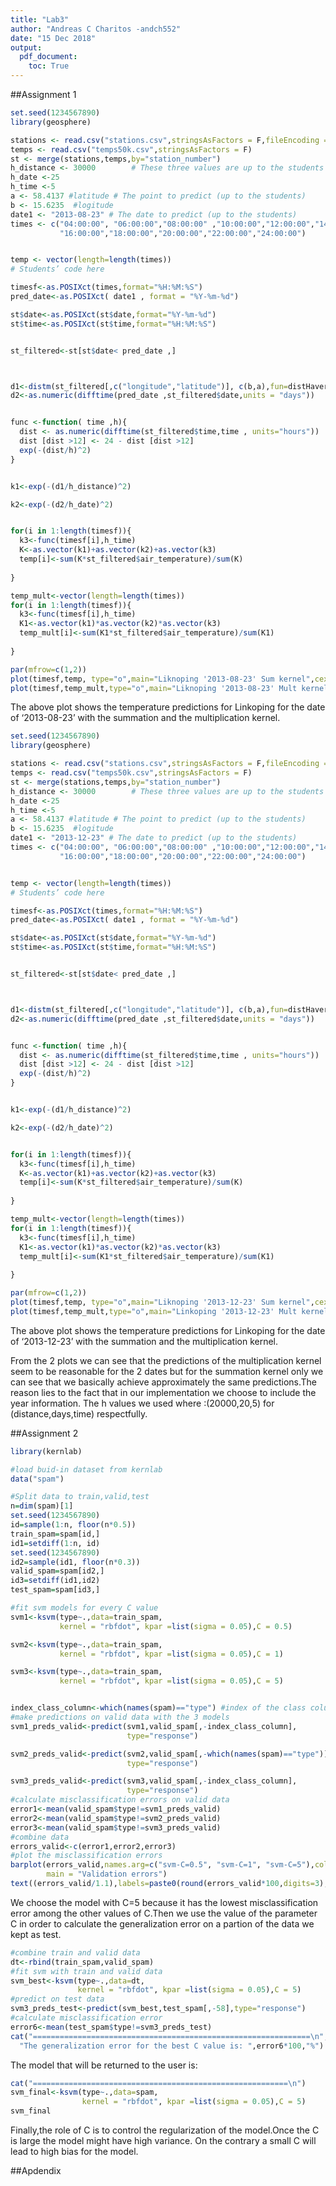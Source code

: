 ```yaml
---
title: "Lab3"
author: "Andreas C Charitos -andch552"
date: "15 Dec 2018"
output: 
  pdf_document:
    toc: True
---
```


##Assignment 1

```r
set.seed(1234567890)
library(geosphere)

stations <- read.csv("stations.csv",stringsAsFactors = F,fileEncoding = "latin1")
temps <- read.csv("temps50k.csv",stringsAsFactors = F)
st <- merge(stations,temps,by="station_number")
h_distance <- 30000        # These three values are up to the students
h_date <-25
h_time <-5
a <- 58.4137 #latitude # The point to predict (up to the students)
b <- 15.6235  #logitude
date1 <- "2013-08-23" # The date to predict (up to the students)
times <- c("04:00:00", "06:00:00","08:00:00" ,"10:00:00","12:00:00","14:00:00", 
           "16:00:00","18:00:00","20:00:00","22:00:00","24:00:00")


temp <- vector(length=length(times))
# Students’ code here

timesf<-as.POSIXct(times,format="%H:%M:%S")
pred_date<-as.POSIXct( date1 , format = "%Y-%m-%d")

st$date<-as.POSIXct(st$date,format="%Y-%m-%d")
st$time<-as.POSIXct(st$time,format="%H:%M:%S")


st_filtered<-st[st$date< pred_date ,]



d1<-distm(st_filtered[,c("longitude","latitude")], c(b,a),fun=distHaversine)
d2<-as.numeric(difftime(pred_date ,st_filtered$date,units = "days"))


func <-function( time ,h){
  dist <- as.numeric(difftime(st_filtered$time,time , units="hours"))
  dist [dist >12] <- 24 - dist [dist >12]
  exp(-(dist/h)^2)
}


k1<-exp(-(d1/h_distance)^2)

k2<-exp(-(d2/h_date)^2)


for(i in 1:length(timesf)){
  k3<-func(timesf[i],h_time)
  K<-as.vector(k1)+as.vector(k2)+as.vector(k3)
  temp[i]<-sum(K*st_filtered$air_temperature)/sum(K)
  
}

temp_mult<-vector(length=length(times))
for(i in 1:length(timesf)){
  k3<-func(timesf[i],h_time)
  K1<-as.vector(k1)*as.vector(k2)*as.vector(k3)
  temp_mult[i]<-sum(K1*st_filtered$air_temperature)/sum(K1)
  
}

par(mfrow=c(1,2))
plot(timesf,temp, type="o",main="Liknoping '2013-08-23' Sum kernel",cex.main=0.85)
plot(timesf,temp_mult,type="o",main="Liknoping '2013-08-23' Mult kernel",cex.main=0.85)

```


The above plot shows the temperature predictions for Linkoping for the date of '2013-08-23' with the summation and the multiplication kernel.

```r
set.seed(1234567890)
library(geosphere)

stations <- read.csv("stations.csv",stringsAsFactors = F,fileEncoding = "latin1")
temps <- read.csv("temps50k.csv",stringsAsFactors = F)
st <- merge(stations,temps,by="station_number")
h_distance <- 30000        # These three values are up to the students
h_date <-25
h_time <-5
a <- 58.4137 #latitude # The point to predict (up to the students)
b <- 15.6235  #logitude
date1 <- "2013-12-23" # The date to predict (up to the students)
times <- c("04:00:00", "06:00:00","08:00:00" ,"10:00:00","12:00:00","14:00:00", 
           "16:00:00","18:00:00","20:00:00","22:00:00","24:00:00")


temp <- vector(length=length(times))
# Students’ code here

timesf<-as.POSIXct(times,format="%H:%M:%S")
pred_date<-as.POSIXct( date1 , format = "%Y-%m-%d")

st$date<-as.POSIXct(st$date,format="%Y-%m-%d")
st$time<-as.POSIXct(st$time,format="%H:%M:%S")


st_filtered<-st[st$date< pred_date ,]



d1<-distm(st_filtered[,c("longitude","latitude")], c(b,a),fun=distHaversine)
d2<-as.numeric(difftime(pred_date ,st_filtered$date,units = "days"))


func <-function( time ,h){
  dist <- as.numeric(difftime(st_filtered$time,time , units="hours"))
  dist [dist >12] <- 24 - dist [dist >12]
  exp(-(dist/h)^2)
}


k1<-exp(-(d1/h_distance)^2)

k2<-exp(-(d2/h_date)^2)


for(i in 1:length(timesf)){
  k3<-func(timesf[i],h_time)
  K<-as.vector(k1)+as.vector(k2)+as.vector(k3)
  temp[i]<-sum(K*st_filtered$air_temperature)/sum(K)
  
}

temp_mult<-vector(length=length(times))
for(i in 1:length(timesf)){
  k3<-func(timesf[i],h_time)
  K1<-as.vector(k1)*as.vector(k2)*as.vector(k3)
  temp_mult[i]<-sum(K1*st_filtered$air_temperature)/sum(K1)
  
}

par(mfrow=c(1,2))
plot(timesf,temp, type="o",main="Liknoping '2013-12-23' Sum kernel",cex.main=0.85)
plot(timesf,temp_mult,type="o",main="Linkoping '2013-12-23' Mult kernel",cex.main=0.85)

```

The above plot shows the temperature predictions for Linkoping for the date of '2013-12-23' with the summation and the multiplication kernel.

From the 2 plots we can see that the predictions of the multiplication kernel seem to be reasonable for the 2 dates but for the summation kernel only we can see 
that we basically achieve approximately the same predictions.The reason lies to the fact that in our implementation we choose to include the year information. 
The h values we used where :(20000,20,5) for (distance,days,time) respectfully.

##Assignment 2

```r
library(kernlab)

#load buid-in dataset from kernlab
data("spam")

#Split data to train,valid,test
n=dim(spam)[1]
set.seed(1234567890)
id=sample(1:n, floor(n*0.5))
train_spam=spam[id,]
id1=setdiff(1:n, id)
set.seed(1234567890)
id2=sample(id1, floor(n*0.3))
valid_spam=spam[id2,]
id3=setdiff(id1,id2)
test_spam=spam[id3,]

```



```r
#fit svm models for every C value
svm1<-ksvm(type~.,data=train_spam,
           kernel = "rbfdot", kpar =list(sigma = 0.05),C = 0.5)

svm2<-ksvm(type~.,data=train_spam,
           kernel = "rbfdot", kpar =list(sigma = 0.05),C = 1)

svm3<-ksvm(type~.,data=train_spam,
           kernel = "rbfdot", kpar =list(sigma = 0.05),C = 5)


index_class_column<-which(names(spam)=="type") #index of the class column 
#make predictions on valid data with the 3 models
svm1_preds_valid<-predict(svm1,valid_spam[,-index_class_column],
                          type="response")

svm2_preds_valid<-predict(svm2,valid_spam[,-which(names(spam)=="type")],
                          type="response")

svm3_preds_valid<-predict(svm3,valid_spam[,-index_class_column],
                          type="response")
#calculate misclassification errors on valid data 
error1<-mean(valid_spam$type!=svm1_preds_valid)
error2<-mean(valid_spam$type!=svm2_preds_valid)
error3<-mean(valid_spam$type!=svm3_preds_valid)
#combine data
errors_valid<-c(error1,error2,error3)
#plot the misclassification errors
barplot(errors_valid,names.arg=c("svm-C=0.5", "svm-C=1", "svm-C=5"),col=c("green","red","blue"),
        main = "Validation errors")
text((errors_valid/1.1),labels=paste0(round(errors_valid*100,digits=3),"%"))

```

We choose the model with C=5 because it has the lowest misclassification error among the other values of C.Then we use the value of the parameter C in order to calculate the generalization error on a partion of the data we kept as test.


```r
#combine train and valid data 
dt<-rbind(train_spam,valid_spam)
#fit svm with train and valid data
svm_best<-ksvm(type~.,data=dt,
               kernel = "rbfdot", kpar =list(sigma = 0.05),C = 5)
#predict on test data 
svm3_preds_test<-predict(svm_best,test_spam[,-58],type="response")
#calculate misclassification error
error6<-mean(test_spam$type!=svm3_preds_test)
cat("==============================================================\n",
  "The generalization error for the best C value is: ",error6*100,"%")

```


The model that will be returned to the user is:
```r
cat("=========================================================\n")
svm_final<-ksvm(type~.,data=spam,
                kernel = "rbfdot", kpar =list(sigma = 0.05),C = 5)
svm_final

```


Finally,the role of C is to control the regularization of the model.Once the C is large the model might have high variance. On the contrary a small C will lead to high bias for the model.


\newpage
##Apdendix


```r

```


